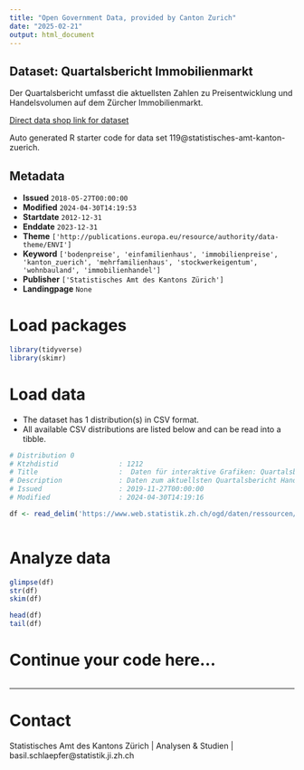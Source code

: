 ```yaml
---
title: "Open Government Data, provided by Canton Zurich"
date: "2025-02-21"
output: html_document
---
```


## Dataset: Quartalsbericht Immobilienmarkt

Der Quartalsbericht umfasst die aktuellsten Zahlen zu Preisentwicklung und Handelsvolumen auf dem Zürcher Immobilienmarkt.

[Direct data shop link for dataset](https://www.zh.ch/de/politik-staat/statistik-daten/datenkatalog.html#/datasets/119@statistisches-amt-kanton-zuerich)

Auto generated R starter code for data set 119@statistisches-amt-kanton-zuerich.

## Metadata

- **Issued** `2018-05-27T00:00:00`
- **Modified** `2024-04-30T14:19:53`
- **Startdate** `2012-12-31`
- **Enddate** `2023-12-31`
- **Theme** `['http://publications.europa.eu/resource/authority/data-theme/ENVI']`
- **Keyword** `['bodenpreise', 'einfamilienhaus', 'immobilienpreise', 'kanton_zuerich', 'mehrfamilienhaus', 'stockwerkeigentum', 'wohnbauland', 'immobilienhandel']`
- **Publisher** `['Statistisches Amt des Kantons Zürich']`
- **Landingpage** `None`


# Load packages

```r

library(tidyverse)
library(skimr)

```

# Load data

-   The dataset has 1 distribution(s) in CSV format.
-   All available CSV distributions are listed below and can be read into a tibble.

```r

# Distribution 0
# Ktzhdistid               : 1212
# Title                    :  Daten für interaktive Grafiken: Quartalsbericht Handänderungsstatistik 
# Description              : Daten zum aktuellsten Quartalsbericht Handänderungsstatistik zur Preisentwicklung von Wohnbauland, Stockwerkeigentum, Ein- und Mehrfamilienhäusern.
# Issued                   : 2019-11-27T00:00:00
# Modified                 : 2024-04-30T14:19:16

df <- read_delim('https://www.web.statistik.zh.ch/ogd/daten/ressourcen/KTZH_00000119_00001212.csv')



```

# Analyze data

```r

glimpse(df)
str(df)
skim(df)

head(df)
tail(df)

```

# Continue your code here...

```r

```

------------------------------------------------------------------------

# Contact

Statistisches Amt des Kantons Zürich | Analysen & Studien | basil.schlaepfer@statistik.ji.zh.ch
